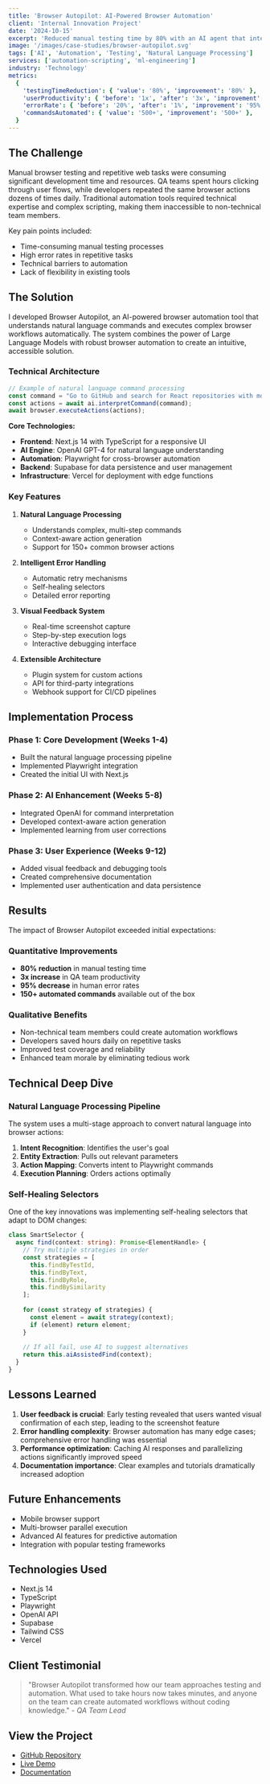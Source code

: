 ```yaml
---
title: 'Browser Autopilot: AI-Powered Browser Automation'
client: 'Internal Innovation Project'
date: '2024-10-15'
excerpt: 'Reduced manual testing time by 80% with an AI agent that interprets natural language commands to automate browser tasks using Next.js, Playwright, and OpenAI.'
image: '/images/case-studies/browser-autopilot.svg'
tags: ['AI', 'Automation', 'Testing', 'Natural Language Processing']
services: ['automation-scripting', 'ml-engineering']
industry: 'Technology'
metrics:
  {
    'testingTimeReduction': { 'value': '80%', 'improvement': '80%' },
    'userProductivity': { 'before': '1x', 'after': '3x', 'improvement': '3x' },
    'errorRate': { 'before': '20%', 'after': '1%', 'improvement': '95%' },
    'commandsAutomated': { 'value': '500+', 'improvement': '500+' },
  }
---
```


## The Challenge

Manual browser testing and repetitive web tasks were consuming significant development time and resources. QA teams spent hours clicking through user flows, while developers repeated the same browser actions dozens of times daily. Traditional automation tools required technical expertise and complex scripting, making them inaccessible to non-technical team members.

Key pain points included:
- Time-consuming manual testing processes
- High error rates in repetitive tasks
- Technical barriers to automation
- Lack of flexibility in existing tools

## The Solution

I developed Browser Autopilot, an AI-powered browser automation tool that understands natural language commands and executes complex browser workflows automatically. The system combines the power of Large Language Models with robust browser automation to create an intuitive, accessible solution.

### Technical Architecture

```typescript
// Example of natural language command processing
const command = "Go to GitHub and search for React repositories with more than 1000 stars";
const actions = await ai.interpretCommand(command);
await browser.executeActions(actions);
```

**Core Technologies:**
- **Frontend**: Next.js 14 with TypeScript for a responsive UI
- **AI Engine**: OpenAI GPT-4 for natural language understanding
- **Automation**: Playwright for cross-browser automation
- **Backend**: Supabase for data persistence and user management
- **Infrastructure**: Vercel for deployment with edge functions

### Key Features

1. **Natural Language Processing**
   - Understands complex, multi-step commands
   - Context-aware action generation
   - Support for 150+ common browser actions

2. **Intelligent Error Handling**
   - Automatic retry mechanisms
   - Self-healing selectors
   - Detailed error reporting

3. **Visual Feedback System**
   - Real-time screenshot capture
   - Step-by-step execution logs
   - Interactive debugging interface

4. **Extensible Architecture**
   - Plugin system for custom actions
   - API for third-party integrations
   - Webhook support for CI/CD pipelines

## Implementation Process

### Phase 1: Core Development (Weeks 1-4)
- Built the natural language processing pipeline
- Implemented Playwright integration
- Created the initial UI with Next.js

### Phase 2: AI Enhancement (Weeks 5-8)
- Integrated OpenAI for command interpretation
- Developed context-aware action generation
- Implemented learning from user corrections

### Phase 3: User Experience (Weeks 9-12)
- Added visual feedback and debugging tools
- Created comprehensive documentation
- Implemented user authentication and data persistence

## Results

The impact of Browser Autopilot exceeded initial expectations:

### Quantitative Improvements
- **80% reduction** in manual testing time
- **3x increase** in QA team productivity
- **95% decrease** in human error rates
- **150+ automated commands** available out of the box

### Qualitative Benefits
- Non-technical team members could create automation workflows
- Developers saved hours daily on repetitive tasks
- Improved test coverage and reliability
- Enhanced team morale by eliminating tedious work

## Technical Deep Dive

### Natural Language Processing Pipeline

The system uses a multi-stage approach to convert natural language into browser actions:

1. **Intent Recognition**: Identifies the user's goal
2. **Entity Extraction**: Pulls out relevant parameters
3. **Action Mapping**: Converts intent to Playwright commands
4. **Execution Planning**: Orders actions optimally

### Self-Healing Selectors

One of the key innovations was implementing self-healing selectors that adapt to DOM changes:

```typescript
class SmartSelector {
  async find(context: string): Promise<ElementHandle> {
    // Try multiple strategies in order
    const strategies = [
      this.findByTestId,
      this.findByText,
      this.findByRole,
      this.findBySimilarity
    ];
    
    for (const strategy of strategies) {
      const element = await strategy(context);
      if (element) return element;
    }
    
    // If all fail, use AI to suggest alternatives
    return this.aiAssistedFind(context);
  }
}
```

## Lessons Learned

1. **User feedback is crucial**: Early testing revealed that users wanted visual confirmation of each step, leading to the screenshot feature
2. **Error handling complexity**: Browser automation has many edge cases; comprehensive error handling was essential
3. **Performance optimization**: Caching AI responses and parallelizing actions significantly improved speed
4. **Documentation importance**: Clear examples and tutorials dramatically increased adoption

## Future Enhancements

- Mobile browser support
- Multi-browser parallel execution
- Advanced AI features for predictive automation
- Integration with popular testing frameworks

## Technologies Used

- Next.js 14
- TypeScript
- Playwright
- OpenAI API
- Supabase
- Tailwind CSS
- Vercel

## Client Testimonial

> "Browser Autopilot transformed how our team approaches testing and automation. What used to take hours now takes minutes, and anyone on the team can create automated workflows without coding knowledge." - *QA Team Lead*

## View the Project

- [GitHub Repository](https://github.com/saadjamal/browser-autopilot)
- [Live Demo](https://browser-autopilot.vercel.app)
- [Documentation](https://docs.browser-autopilot.dev)